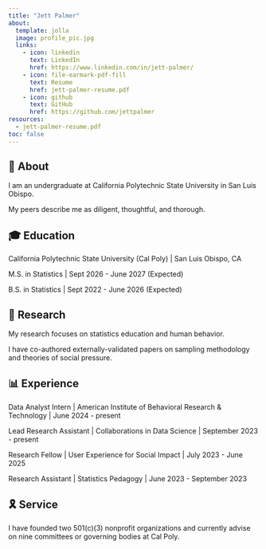 ```yaml
---
title: "Jett Palmer"
about:
  template: jolla
  image: profile_pic.jpg
  links:
    - icon: linkedin
      text: LinkedIn
      href: https://www.linkedin.com/in/jett-palmer/
    - icon: file-earmark-pdf-fill
      text: Resume
      href: jett-palmer-resume.pdf
    - icon: github
      text: GitHub
      href: https://github.com/jettpalmer
resources: 
  - jett-palmer-resume.pdf
toc: false
---
```


## 👋 About

I am an undergraduate at California Polytechnic State University in San Luis Obispo.

My peers describe me as diligent, thoughtful, and thorough.

## 🎓 Education

California Polytechnic State University (Cal Poly) \| San Luis Obispo, CA

M.S. in Statistics \| Sept 2026 - June 2027 (Expected)

B.S. in Statistics \| Sept 2022 - June 2026 (Expected)

## 🔎 Research

My research focuses on statistics education and human behavior.

I have co-authored externally-validated papers on sampling methodology and theories of social pressure.

## 📊 Experience

Data Analyst Intern \| American Institute of Behavioral Research & Technology \| June 2024 - present

Lead Research Assistant \| Collaborations in Data Science \| September 2023 - present

Research Fellow \| User Experience for Social Impact \| July 2023 - June 2025

Research Assistant \| Statistics Pedagogy \| June 2023 - September 2023

## 🎗️ Service

I have founded two 501(c)(3) nonprofit organizations and currently advise on nine committees or governing bodies at Cal Poly.

